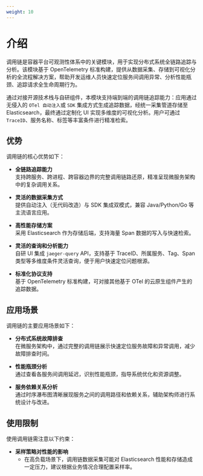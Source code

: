 ```yaml
---
weight: 10
---
```


# 介绍

调用链是容器平台可观测性体系中的关键模块，用于实现分布式系统全链路追踪与分析。该模块基于 OpenTelemetry 标准构建，提供从数据采集、存储到可视化分析的全流程解决方案，帮助开发运维人员快速定位服务间调用异常、分析性能瓶颈、追踪请求全生命周期行为。

通过对接开源技术栈与自研组件，本模块支持端到端的调用链追踪能力：应用通过无侵入的 `OTel 自动注入`或 `SDK` 集成方式生成追踪数据，经统一采集管道存储至 Elasticsearch，最终通过定制化 UI 实现多维度的可视化分析。用户可通过 `TraceID`、服务名称、标签等丰富条件进行精准检索。

## 优势

调用链的核心优势如下：

- **全链路追踪能力**  
  支持跨服务、跨进程、跨容器边界的完整调用链路还原，精准呈现微服务架构中的复杂调用关系。

- **灵活的数据采集方式**  
  提供自动注入（无代码改造）与 SDK 集成双模式，兼容 Java/Python/Go 等主流语言应用。

- **高性能存储方案**  
  采用 Elasticsearch 作为存储后端，支持海量 Span 数据的写入与快速检索。

- **灵活的查询和分析能力**  
  自研 UI 集成 `jaeger-query` API，支持基于 TraceID、所属服务、Tag、Span 类型等多维度条件灵活查询，便于用户快速定位问题根源。

- **标准化协议支持**  
  基于 OpenTelemetry 标准构建，可对接其他基于 OTel 的云原生组件产生的追踪数据。

## 应用场景

调用链的主要应用场景如下：

- **分布式系统故障排查**  
  在微服务架构中，通过完整的调用链展示快速定位服务故障和异常调用，减少故障排查时间。

- **性能瓶颈分析**  
  通过查看各服务间调用延迟，识别性能瓶颈，指导系统优化和资源调整。

- **服务依赖关系分析**  
  通过时序瀑布图清晰展现服务之间的调用路径和依赖关系，辅助架构师进行系统设计与改进。

## 使用限制

使用调用链需注意以下约束：

- **采样策略对性能的影响**
  - 在高负载场景下，调用链数据采集可能对 Elasticsearch 性能和存储造成一定压力，建议根据业务情况合理配置采样率。
